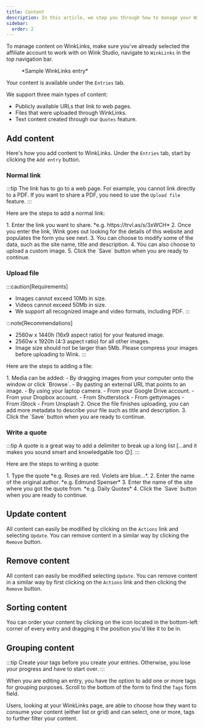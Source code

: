 ```yaml
---
title: Content
description: In this article, we step you through how to manage your WinkLinks content.
sidebar:
  order: 2
---
```



To manage content on WinkLinks, make sure you've already selected the affiliate account to work with on Wink Studio, navigate to `WinkLinks` in the top navigation bar.

<figure>
<CloudinaryImage 
      width="350"
      height="561"
      resize="scale"
      quality="best"
      alt="WinkLinks entry"
      src="academy/winklinks-entry" 
      errorImage="noimage_opaque_nyrtl0.png"
    />
    <figcaption>*Sample WinkLinks entry*</figcaption>
</figure>

Your content is available under the `Entries` tab.

We support three main types of content:

- Publicly available URLs that link to web pages.
- Files that were uploaded through WinkLinks.
- Text content created through our `Quotes` feature.

## Add content

Here's how you add content to WinkLinks. Under the `Entries` tab, start by clicking the `Add entry` button.

### Normal link

:::tip
The link has to go to a web page. For example, you cannot link directly to a PDF. If you want to share a PDF, you need to use the `Upload file` feature.
:::

Here are the steps to add a normal link:

<Steps>
1. Enter the link you want to share. *e.g. https://trvl.as/s/3xWCH*
2. Once you enter the link, Wink goes out looking for the details of this website and populates the form you see next.
3. You can choose to modify some of the data, such as the site name, title and description.
4. You can also choose to upload a custom image.
5. Click the `Save` button when you are ready to continue.
</Steps>

### Upload file

:::caution[Requirements]
- Images cannot exceed 10Mb in size.
- Videos cannot exceed 50Mb in size.
- We support all recognized image and video formats, including PDF.
:::
  
:::note[Recommendations]
- 2560w x 1440h (16x9 aspect ratio) for your featured image.
- 2560w x 1920h (4:3 aspect ratio) for all other images.
- Image size should not be larger than 5Mb. Please compress your images before uploading to Wink.
:::

Here are the steps to adding a file:

<Steps>
1. Media can be added:
    - By dragging images from your computer onto the window or click `Browse`.
    - By pasting an external URL that points to an image.
    - By using your laptop camera.
    - From your Google Drive account.
    - From your Dropbox account.
    - From Shutterstock
    - From gettyimages
    - From iStock
    - From Unsplash
2. Once the file finishes uploading, you can add more metadata to describe your file such as title and description.
3. Click the `Save` button when you are ready to continue.
</Steps>

### Write a quote

:::tip
A quote is a great way to add a delimiter to break up a long list [...and it makes you sound smart and knowledgable too 😉].
:::

Here are the steps to writing a quote:

<Steps>
1. Type the quote *e.g. Roses are red. Violets are blue...*.
2. Enter the name of the original author. *e.g. Edmund Spenser*
3. Enter the name of the site where you got the quote from. *e.g. Daily Quotes*
4. Click the `Save` button when you are ready to continue.
</Steps>

## Update content

All content can easily be modified by clicking on the `Actions` link and selecting `Update`. You can remove content in a similar way by clicking the `Remove` button.

## Remove content

All content can easily be modified selecting `Update`. You can remove content in a similar way by first clicking on the `Actions` link and then clicking the `Remove` button.

## Sorting content

You can order your content by clicking on the icon located in the bottom-left corner of every entry and dragging it the position you'd like it to be in.

## Grouping content

:::tip
Create your tags before you create your entries. Otherwise, you lose your progress and have to start over.
:::

When you are editing an entry, you have the option to add one or more tags for grouping purposes. Scroll to the bottom of the form to find the `Tags` form field.

Users, looking at your WinkLinks page, are able to choose how they want to consume your content (either list or grid) and can select, one or more, tags to further filter your content.